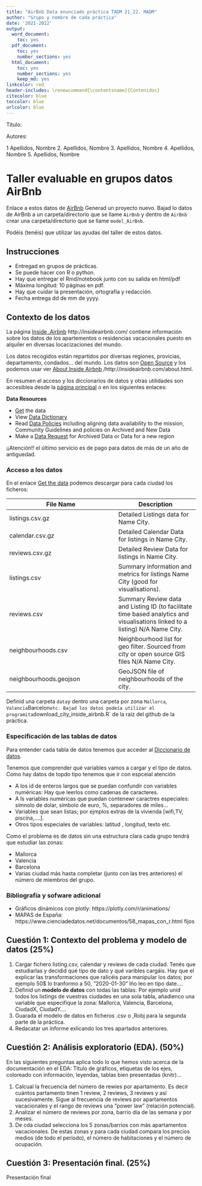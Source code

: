 ```yaml
---
title: "AirBnb Data enunciado práctica TADM 21_22. MADM"
author: "Grupo y nombre de cada práctica"
date: '2021-2022'
output:
  word_document:
    toc: yes
  pdf_document:
    toc: yes
    number_sections: yes
  html_document: 
    toc: yes
    number_sections: yes
    keep_md: yes
linkcolor: red
header-includes: \renewcommand{\contentsname}{Contenidos}
citecolor: blue
toccolor: blue
urlcolor: blue
---
```



Título:

Autores:
 

 
1  Apellidos, Nombre
2. Apellidos, Nombre 
3. Apellidos, Nombre
4. Apellidos, Nombre
5. Apellidos, Nombre

# Taller evaluable en grupos datos AirBnb



Enlace  a estos datos  de [AirBnb](http://insideairbnb.com/get-the-data.html)
Generad  un proyecto nuevo. Bajad lo datos de AirBnb a un carpeta/directorio que se llame `AirBnb`
y dentro de `AirBnb` crear una carpeta/directorio que se llame `model_AirBnb`.

Podéis (tenéis) que  utilizar las ayudas del taller de estos datos.




## Instrucciones

* Entregad en grupos de prácticas.
* Se puede hacer con R o python.
* Hay que entregar el Rmd/notebook junto con su salida en html/pdf
* Máxima longitud: 10 páginas en pdf.
* Hay que cuidar la presentación, ortografía y redacción.
* Fecha entrega dd de mm de yyyy.

## Contexto de los datos 

La página [Inside .Airbnb](http://insideairbnb.com/) http://insideairbnb.com/ contiene  información sobre los datos de los apartementos o residencias vacacionales puesto en alquiler en diversas locacizaciones del mundo.

Los datos recogidos  están repartidos por diversas regiones, provicias, departamento, condados... del mundo. Los datos son [Open Source](https://www.redhat.com/es/topics/open-source/what-is-open-source) y los podemos usar ver [About Inside Airbnb](/http://insideairbnb.com/about.html) /http://insideairbnb.com/about.html.

En resumen el acceso y  los diccionarios de datos y otras utilidades son  accesiblea desde la [página principal](http://insideairbnb.com/get-the-data.html) o en los siguientes enlaces:


**Data Resources**

* [Get](http://insideairbnb.com/get-the-data.html) the data
* View [Data Dictionary](https://docs.google.com/spreadsheets/d/1iWCNJcSutYqpULSQHlNyGInUvHg2BoUGoNRIGa6Szc4/edit#gid=982310896)
* Read [Data Policies](http://insideairbnb.com/data-policies.html) including aligning data availability to the mission, Community Guidelines and policies on Archived and New Data
* Make a [Data Request](http://insideairbnb.com/data-requests.html) for Archived Data or Data for a new region


¡¡Atención!! el último servicio es de pago para datos de más de un año de antiguedad.


### Acceso a los datos

En el  enlace  [Get the data](http://insideairbnb.com/get-the-data.html) podemos descargar para cada ciudad los  ficheros:

| File Name |	Description| 
----------------|------------| 
| listings.csv.gz |	Detailed Listings data for Name City.| 
| calendar.csv.gz |	Detailed Calendar Data for listings in Name City.| 
| reviews.csv.gz 	| Detailed Review Data for listings in Name City.| 
| listings.csv 	  | Summary information and metrics for listings Name City (good for visualisations).| 
| reviews.csv 	| Summary Review data and Listing ID (to facilitate time based analytics and visualisations linked to a listing) N/A 	Name City.| 
| neighbourhoods.csv |	Neighbourhood list for geo filter. Sourced from city or open source GIS files N/A 	Name City. |  	
| neighbourhoods.geojson |	GeoJSON file of neighbourhoods of the city.| 


Definid una carpeta `data`y dentro una carpeta por zona `Mallorca`, `Valencia `Barcelon` etc. Bajad los datos podeía utilizar el programita  
`download_city_inside_airbnb.R` de la raíz del  github de la práctica.

###  Especificación de las tablas de  datos

Para entender cada tabla de datos tenemos que acceder al [Diccionario de datos](https://docs.google.com/spreadsheets/d/1iWCNJcSutYqpULSQHlNyGInUvHg2BoUGoNRIGa6Szc4/edit#gid=982310896).

Tenemos que comprender qué variables vamos a cargar y el tipo de datos. Como hay datos de topdo tipo tenemos que ir con espceial atención


* A los id de enteros largos que se puedan confundir con variables numéricas: Hay que leerlos como cadenas de caracteres.
* A ls variables numéricas que puedan contenewr caractres especiales: símnolo de dolar, símbolo de euro, %, separadores de miles...
* Variables que sean listas; por ejmplos extras de la vivienda [wifi,TV, piscina,....].
* Otros tipos especiales de variables: latitud , longitud, texto etc. 





Como  el problema es de datos  sin  una estructura clara cada grupo tendrá que estudiar las zonas:

* Mallorca
* Valencia
* Barcelona
* Varias ciudad más hasta completar (junto con las tres anteriores) el número de miembros del grupo.


### Bibliografía y sofware adicional 


* Gráficos dinámicos con plotly:  https://plotly.com/r/animations/
* MAPAS de España: https://www.cienciadedatos.net/documentos/58_mapas_con_r.html fijos




## Cuestión 1:  Contexto del problema y modelo de datos  (25%)

1. Cargar fichero listing.csv, calendar y reviews de cada ciudad. Tenés que estudiarlas y decidid qué tipo de dato y qué varibles cargáis. Hay que el explicar las transformaciones que ralicéis para manipular los datos; por ejemplo 50$ lo tranformo a 50, "2020-01-30" lño leo en tipo date....
2. Definid un **modelo de datos** con todas las tablas. Por ejemplo unid todos los listings  de  vuestras ciudades en una sola tabla, añadienco una variable que especifique la zona:  Mallorca, Valencia, Barcelona, CiudadX, CiudadY....
3. Guarada el modelo de datos en ficheros .csv o ,Robj para la  segunda parte de la práctica.
4. Redacatar un informe exlicando los tres apartados anteriores.





## Cuestión 2: Análisis exploratorio (EDA). (50%)


En las siguientes preguntas aplica todo lo que hemos visto  acerca de la documentación en el EDA: Título de gráficos,  etiquetas de los ejes, coloreado con información, leyendas, tablas bien presentadas (knitr)...

1. Calcual la frecuencia del número de rewies por apartamento. Es decir cuántos partamento tinen 1 review, 2 reviews, 3 reviews y  así sucesivamente. Sigue al frecuencia de reviews por apartamentos  vacacionales  y el rango de reviews  una "power law" (relación potencial).
1. Analizar el número de reviews por  zona, barrio día de las semana  y por meses.
1. De cda ciudad selecciona los 5 zonas/barrios con más apartamentos vacacionales. De estas zonas y para cada ciudad compara los precios medios (de todo el periodo), el número de habitaciones y el número de ocupación.



## Cuestión 3: Presentación final. (25%)



Presentación final 




